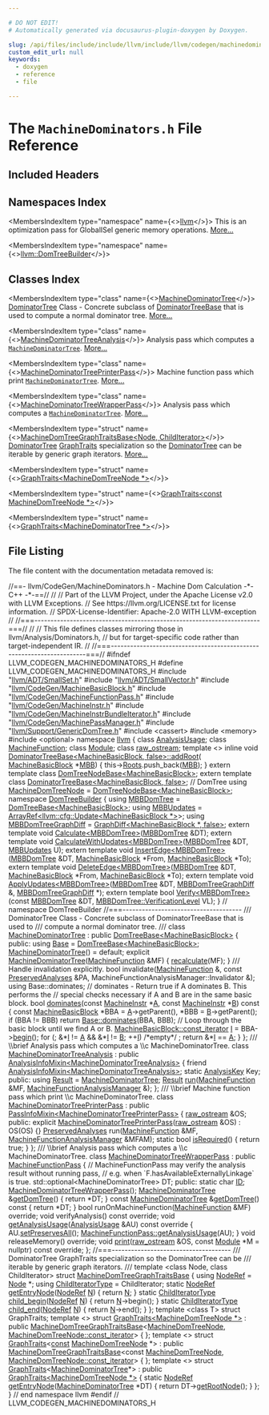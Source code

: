 ```yaml
---

# DO NOT EDIT!
# Automatically generated via docusaurus-plugin-doxygen by Doxygen.

slug: /api/files/include/include/llvm/include/llvm/codegen/machinedominators-h
custom_edit_url: null
keywords:
  - doxygen
  - reference
  - file

---
```





# The `MachineDominators.h` File Reference

<DoxygenPage pluginConfig={pluginConfig}>



## Included Headers

<IncludesList>
<IncludesListItem
  filePath="llvm/ADT/SmallSet.h"
  permalink="/docs/api/files/include/include/llvm/include/llvm/adt/smallset-h"
  isLocal="true" />
<IncludesListItem
  filePath="llvm/ADT/SmallVector.h"
  permalink="/docs/api/files/include/include/llvm/include/llvm/adt/smallvector-h"
  isLocal="true" />
<IncludesListItem
  filePath="llvm/CodeGen/MachineBasicBlock.h"
  permalink="/docs/api/files/include/include/llvm/include/llvm/codegen/machinebasicblock-h"
  isLocal="true" />
<IncludesListItem
  filePath="llvm/CodeGen/MachineFunctionPass.h"
  permalink="/docs/api/files/include/include/llvm/include/llvm/codegen/machinefunctionpass-h"
  isLocal="true" />
<IncludesListItem
  filePath="llvm/CodeGen/MachineInstr.h"
  permalink="/docs/api/files/include/include/llvm/include/llvm/codegen/machineinstr-h"
  isLocal="true" />
<IncludesListItem
  filePath="llvm/CodeGen/MachineInstrBundleIterator.h"
  permalink="/docs/api/files/include/include/llvm/include/llvm/codegen/machineinstrbundleiterator-h"
  isLocal="true" />
<IncludesListItem
  filePath="llvm/CodeGen/MachinePassManager.h"
  permalink="/docs/api/files/include/include/llvm/include/llvm/codegen/machinepassmanager-h"
  isLocal="true" />
<IncludesListItem
  filePath="llvm/Support/GenericDomTree.h"
  permalink="/docs/api/files/include/include/llvm/include/llvm/support/genericdomtree-h"
  isLocal="true" />
<IncludesListItem
  filePath="cassert"
  permalink=""
  isLocal="false" />
<IncludesListItem
  filePath="memory"
  permalink=""
  isLocal="false" />
<IncludesListItem
  filePath="optional"
  permalink=""
  isLocal="false" />
</IncludesList>

## Namespaces Index

<MembersIndex>

<MembersIndexItem
  type="namespace"
  name={<><a href="/docs/api/namespaces/llvm">llvm</a></>}>
This is an optimization pass for GlobalISel generic memory operations. <a href="/docs/api/namespaces/llvm/#details">More...</a>
</MembersIndexItem>

<MembersIndexItem
  type="namespace"
  name={<><a href="/docs/api/namespaces/llvm/domtreebuilder">llvm::DomTreeBuilder</a></>}>
</MembersIndexItem>

</MembersIndex>

## Classes Index

<MembersIndex>

<MembersIndexItem
  type="class"
  name={<><a href="/docs/api/classes/llvm/machinedominatortree">MachineDominatorTree</a></>}>
<a href="/docs/api/classes/llvm/dominatortree">DominatorTree</a> Class - Concrete subclass of <a href="/docs/api/classes/llvm/dominatortreebase">DominatorTreeBase</a> that is used to compute a normal dominator tree. <a href="/docs/api/classes/llvm/machinedominatortree/#details">More...</a>
</MembersIndexItem>

<MembersIndexItem
  type="class"
  name={<><a href="/docs/api/classes/llvm/machinedominatortreeanalysis">MachineDominatorTreeAnalysis</a></>}>
Analysis pass which computes a <code><a href="/docs/api/classes/llvm/machinedominatortree">MachineDominatorTree</a></code>. <a href="/docs/api/classes/llvm/machinedominatortreeanalysis/#details">More...</a>
</MembersIndexItem>

<MembersIndexItem
  type="class"
  name={<><a href="/docs/api/classes/llvm/machinedominatortreeprinterpass">MachineDominatorTreePrinterPass</a></>}>
Machine function pass which print <code><a href="/docs/api/classes/llvm/machinedominatortree">MachineDominatorTree</a></code>. <a href="/docs/api/classes/llvm/machinedominatortreeprinterpass/#details">More...</a>
</MembersIndexItem>

<MembersIndexItem
  type="class"
  name={<><a href="/docs/api/classes/llvm/machinedominatortreewrapperpass">MachineDominatorTreeWrapperPass</a></>}>
Analysis pass which computes a <code><a href="/docs/api/classes/llvm/machinedominatortree">MachineDominatorTree</a></code>. <a href="/docs/api/classes/llvm/machinedominatortreewrapperpass/#details">More...</a>
</MembersIndexItem>

<MembersIndexItem
  type="struct"
  name={<><a href="/docs/api/structs/llvm/machinedomtreegraphtraitsbase">MachineDomTreeGraphTraitsBase&lt;Node, ChildIterator&gt;</a></>}>
<a href="/docs/api/classes/llvm/dominatortree">DominatorTree</a> <a href="/docs/api/structs/llvm/graphtraits">GraphTraits</a> specialization so the <a href="/docs/api/classes/llvm/dominatortree">DominatorTree</a> can be iterable by generic graph iterators. <a href="/docs/api/structs/llvm/machinedomtreegraphtraitsbase/#details">More...</a>
</MembersIndexItem>

<MembersIndexItem
  type="struct"
  name={<><a href="/docs/api/structs/llvm/graphtraits-8ca9440c7b2666ad05e2bfd33a1dad80">GraphTraits&lt;MachineDomTreeNode *&gt;</a></>}>
</MembersIndexItem>

<MembersIndexItem
  type="struct"
  name={<><a href="/docs/api/structs/llvm/graphtraits-2dfad24356c21f61839b6191d2e7f2e5">GraphTraits&lt;const MachineDomTreeNode *&gt;</a></>}>
</MembersIndexItem>

<MembersIndexItem
  type="struct"
  name={<><a href="/docs/api/structs/llvm/graphtraits-e5b377eb4ded0ce3fc60fc76e3ee48b7">GraphTraits&lt;MachineDominatorTree *&gt;</a></>}>
</MembersIndexItem>

</MembersIndex>


## File Listing

The file content with the documentation metadata removed is:

<ProgramListing>

<Link id="l00001" /><CodeLine lineNumber="1"><Highlight kind="comment">//==- llvm/CodeGen/MachineDominators.h - Machine Dom Calculation -&#42;- C++ -&#42;-==//</Highlight><Highlight kind="normal"></Highlight></CodeLine>
<Link id="l00002" /><CodeLine lineNumber="2"><Highlight kind="normal"></Highlight><Highlight kind="comment">//</Highlight><Highlight kind="normal"></Highlight></CodeLine>
<Link id="l00003" /><CodeLine lineNumber="3"><Highlight kind="normal"></Highlight><Highlight kind="comment">// Part of the LLVM Project, under the Apache License v2.0 with LLVM Exceptions.</Highlight><Highlight kind="normal"></Highlight></CodeLine>
<Link id="l00004" /><CodeLine lineNumber="4"><Highlight kind="normal"></Highlight><Highlight kind="comment">// See https://llvm.org/LICENSE.txt for license information.</Highlight><Highlight kind="normal"></Highlight></CodeLine>
<Link id="l00005" /><CodeLine lineNumber="5"><Highlight kind="normal"></Highlight><Highlight kind="comment">// SPDX-License-Identifier: Apache-2.0 WITH LLVM-exception</Highlight><Highlight kind="normal"></Highlight></CodeLine>
<Link id="l00006" /><CodeLine lineNumber="6"><Highlight kind="normal"></Highlight><Highlight kind="comment">//</Highlight><Highlight kind="normal"></Highlight></CodeLine>
<Link id="l00007" /><CodeLine lineNumber="7"><Highlight kind="normal"></Highlight><Highlight kind="comment">//===----------------------------------------------------------------------===//</Highlight><Highlight kind="normal"></Highlight></CodeLine>
<Link id="l00008" /><CodeLine lineNumber="8"><Highlight kind="normal"></Highlight><Highlight kind="comment">//</Highlight><Highlight kind="normal"></Highlight></CodeLine>
<Link id="l00009" /><CodeLine lineNumber="9"><Highlight kind="normal"></Highlight><Highlight kind="comment">// This file defines classes mirroring those in llvm/Analysis/Dominators.h,</Highlight><Highlight kind="normal"></Highlight></CodeLine>
<Link id="l00010" /><CodeLine lineNumber="10"><Highlight kind="normal"></Highlight><Highlight kind="comment">// but for target-specific code rather than target-independent IR.</Highlight><Highlight kind="normal"></Highlight></CodeLine>
<Link id="l00011" /><CodeLine lineNumber="11"><Highlight kind="normal"></Highlight><Highlight kind="comment">//</Highlight><Highlight kind="normal"></Highlight></CodeLine>
<Link id="l00012" /><CodeLine lineNumber="12"><Highlight kind="normal"></Highlight><Highlight kind="comment">//===----------------------------------------------------------------------===//</Highlight><Highlight kind="normal"></Highlight></CodeLine>
<Link id="l00013" /><CodeLine lineNumber="13"><Highlight kind="normal"></Highlight></CodeLine>
<Link id="l00014" /><CodeLine lineNumber="14"><Highlight kind="normal"></Highlight><Highlight kind="preprocessor">#ifndef LLVM&#95;CODEGEN&#95;MACHINEDOMINATORS&#95;H</Highlight><Highlight kind="normal"></Highlight></CodeLine>
<Link id="l00015" /><CodeLine lineNumber="15"><Highlight kind="normal"></Highlight><Highlight kind="preprocessor">#define LLVM&#95;CODEGEN&#95;MACHINEDOMINATORS&#95;H</Highlight><Highlight kind="normal"></Highlight></CodeLine>
<Link id="l00016" /><CodeLine lineNumber="16"><Highlight kind="normal"></Highlight></CodeLine>
<Link id="l00017" /><CodeLine lineNumber="17"><Highlight kind="normal"></Highlight><Highlight kind="preprocessor">#include &quot;<a href="/docs/api/files/include/include/llvm/include/llvm/adt/smallset-h">llvm/ADT/SmallSet.h</a>&quot;</Highlight><Highlight kind="normal"></Highlight></CodeLine>
<Link id="l00018" /><CodeLine lineNumber="18"><Highlight kind="normal"></Highlight><Highlight kind="preprocessor">#include &quot;<a href="/docs/api/files/include/include/llvm/include/llvm/adt/smallvector-h">llvm/ADT/SmallVector.h</a>&quot;</Highlight><Highlight kind="normal"></Highlight></CodeLine>
<Link id="l00019" /><CodeLine lineNumber="19"><Highlight kind="normal"></Highlight><Highlight kind="preprocessor">#include &quot;<a href="/docs/api/files/include/include/llvm/include/llvm/codegen/machinebasicblock-h">llvm/CodeGen/MachineBasicBlock.h</a>&quot;</Highlight><Highlight kind="normal"></Highlight></CodeLine>
<Link id="l00020" /><CodeLine lineNumber="20"><Highlight kind="normal"></Highlight><Highlight kind="preprocessor">#include &quot;<a href="/docs/api/files/include/include/llvm/include/llvm/codegen/machinefunctionpass-h">llvm/CodeGen/MachineFunctionPass.h</a>&quot;</Highlight><Highlight kind="normal"></Highlight></CodeLine>
<Link id="l00021" /><CodeLine lineNumber="21"><Highlight kind="normal"></Highlight><Highlight kind="preprocessor">#include &quot;<a href="/docs/api/files/include/include/llvm/include/llvm/codegen/machineinstr-h">llvm/CodeGen/MachineInstr.h</a>&quot;</Highlight><Highlight kind="normal"></Highlight></CodeLine>
<Link id="l00022" /><CodeLine lineNumber="22"><Highlight kind="normal"></Highlight><Highlight kind="preprocessor">#include &quot;<a href="/docs/api/files/include/include/llvm/include/llvm/codegen/machineinstrbundleiterator-h">llvm/CodeGen/MachineInstrBundleIterator.h</a>&quot;</Highlight><Highlight kind="normal"></Highlight></CodeLine>
<Link id="l00023" /><CodeLine lineNumber="23"><Highlight kind="normal"></Highlight><Highlight kind="preprocessor">#include &quot;<a href="/docs/api/files/include/include/llvm/include/llvm/codegen/machinepassmanager-h">llvm/CodeGen/MachinePassManager.h</a>&quot;</Highlight><Highlight kind="normal"></Highlight></CodeLine>
<Link id="l00024" /><CodeLine lineNumber="24"><Highlight kind="normal"></Highlight><Highlight kind="preprocessor">#include &quot;<a href="/docs/api/files/include/include/llvm/include/llvm/support/genericdomtree-h">llvm/Support/GenericDomTree.h</a>&quot;</Highlight><Highlight kind="normal"></Highlight></CodeLine>
<Link id="l00025" /><CodeLine lineNumber="25"><Highlight kind="normal"></Highlight><Highlight kind="preprocessor">#include &lt;cassert&gt;</Highlight><Highlight kind="normal"></Highlight></CodeLine>
<Link id="l00026" /><CodeLine lineNumber="26"><Highlight kind="normal"></Highlight><Highlight kind="preprocessor">#include &lt;memory&gt;</Highlight><Highlight kind="normal"></Highlight></CodeLine>
<Link id="l00027" /><CodeLine lineNumber="27"><Highlight kind="normal"></Highlight><Highlight kind="preprocessor">#include &lt;optional&gt;</Highlight><Highlight kind="normal"></Highlight></CodeLine>
<Link id="l00028" /><CodeLine lineNumber="28"><Highlight kind="normal"></Highlight></CodeLine>
<Link id="l00029" /><CodeLine lineNumber="29"><Highlight kind="normal"></Highlight><Highlight kind="keyword">namespace </Highlight><Highlight kind="normal"><a href="/docs/api/namespaces/llvm">llvm</a> &#123;</Highlight></CodeLine>
<Link id="l00030" /><CodeLine lineNumber="30"><Highlight kind="normal"></Highlight><Highlight kind="keyword">class </Highlight><Highlight kind="normal"><a href="/docs/api/classes/llvm/analysisusage">AnalysisUsage</a>;</Highlight></CodeLine>
<Link id="l00031" /><CodeLine lineNumber="31"><Highlight kind="normal"></Highlight><Highlight kind="keyword">class </Highlight><Highlight kind="normal"><a href="/docs/api/classes/llvm/machinefunction">MachineFunction</a>;</Highlight></CodeLine>
<Link id="l00032" /><CodeLine lineNumber="32"><Highlight kind="normal"></Highlight><Highlight kind="keyword">class </Highlight><Highlight kind="normal"><a href="/docs/api/classes/llvm/module">Module</a>;</Highlight></CodeLine>
<Link id="l00033" /><CodeLine lineNumber="33"><Highlight kind="normal"></Highlight><Highlight kind="keyword">class </Highlight><Highlight kind="normal"><a href="/docs/api/classes/llvm/raw-ostream">raw&#95;ostream</a>;</Highlight></CodeLine>
<Link id="l00034" /><CodeLine lineNumber="34"><Highlight kind="normal"></Highlight></CodeLine>
<Link id="l00035" /><CodeLine lineNumber="35"><Highlight kind="normal"></Highlight><Highlight kind="keyword">template</Highlight><Highlight kind="normal"> &lt;&gt;</Highlight></CodeLine>
<Link id="l00036" /><CodeLine lineNumber="36" lineLink="/docs/api/classes/llvm/dominatortreebase/#acc761b47bbcdd0872e7f68229d41d9e5"><Highlight kind="normal"></Highlight><Highlight kind="keyword">inline</Highlight><Highlight kind="normal"> </Highlight><Highlight kind="keywordtype">void</Highlight><Highlight kind="normal"> <a href="/docs/api/classes/llvm/dominatortreebase/#abc2804137403eb0d17a3dbcf9b96d240">DominatorTreeBase&lt;MachineBasicBlock, false&gt;::addRoot</a>(</Highlight></CodeLine>
<Link id="l00037" /><CodeLine lineNumber="37"><Highlight kind="normal">    <a href="/docs/api/classes/llvm/machinebasicblock">MachineBasicBlock</a> &#42;<a href="/docs/api/files/lib/lib/target/lib/target/arm/armslshardening-cpp/#a5958512eae2979bd2eb383977996a600">MBB</a>) &#123;</Highlight></CodeLine>
<Link id="l00038" /><CodeLine lineNumber="38"><Highlight kind="normal">  this-&gt;<a href="/docs/api/classes/llvm/dominatortreebase/#aa25698676e6e61f93062495af7e5466f">Roots</a>.push&#95;back(<a href="/docs/api/files/lib/lib/target/lib/target/arm/armslshardening-cpp/#a5958512eae2979bd2eb383977996a600">MBB</a>);</Highlight></CodeLine>
<Link id="l00039" /><CodeLine lineNumber="39"><Highlight kind="normal">&#125;</Highlight></CodeLine>
<Link id="l00040" /><CodeLine lineNumber="40"><Highlight kind="normal"></Highlight></CodeLine>
<Link id="l00041" /><CodeLine lineNumber="41"><Highlight kind="normal"></Highlight><Highlight kind="keyword">extern</Highlight><Highlight kind="normal"> </Highlight><Highlight kind="keyword">template</Highlight><Highlight kind="normal"> </Highlight><Highlight kind="keyword">class </Highlight><Highlight kind="normal"><a href="/docs/api/classes/llvm/domtreenodebase">DomTreeNodeBase&lt;MachineBasicBlock&gt;</a>;</Highlight></CodeLine>
<Link id="l00042" /><CodeLine lineNumber="42"><Highlight kind="normal"></Highlight><Highlight kind="keyword">extern</Highlight><Highlight kind="normal"> </Highlight><Highlight kind="keyword">template</Highlight><Highlight kind="normal"> </Highlight><Highlight kind="keyword">class </Highlight><Highlight kind="normal"><a href="/docs/api/classes/llvm/dominatortreebase">DominatorTreeBase&lt;MachineBasicBlock, false&gt;</a>; </Highlight><Highlight kind="comment">// DomTree</Highlight><Highlight kind="normal"></Highlight></CodeLine>
<Link id="l00043" /><CodeLine lineNumber="43"><Highlight kind="normal"></Highlight></CodeLine>
<Link id="l00044" /><CodeLine lineNumber="44"><Highlight kind="normal"></Highlight><Highlight kind="keyword">using </Highlight><Highlight kind="normal"><a href="/docs/api/namespaces/llvm/#a94b65b831ad8756f7d3a029a1e599f75">MachineDomTreeNode</a> = <a href="/docs/api/classes/llvm/domtreenodebase">DomTreeNodeBase&lt;MachineBasicBlock&gt;</a>;</Highlight></CodeLine>
<Link id="l00045" /><CodeLine lineNumber="45"><Highlight kind="normal"></Highlight></CodeLine>
<Link id="l00046" /><CodeLine lineNumber="46" lineLink="/docs/api/namespaces/llvm/domtreebuilder"><Highlight kind="normal"></Highlight><Highlight kind="keyword">namespace </Highlight><Highlight kind="normal"><a href="/docs/api/namespaces/llvm/domtreebuilder">DomTreeBuilder</a> &#123;</Highlight></CodeLine>
<Link id="l00047" /><CodeLine lineNumber="47" lineLink="/docs/api/namespaces/llvm/domtreebuilder/#a7ba97ff80916ae98ebb1e5133018514a"><Highlight kind="normal"></Highlight><Highlight kind="keyword">using </Highlight><Highlight kind="normal"><a href="/docs/api/namespaces/llvm/domtreebuilder/#a7ba97ff80916ae98ebb1e5133018514a">MBBDomTree</a> = <a href="/docs/api/namespaces/llvm/#a763915fd0a536cc2d1ebe99595e3eeaf">DomTreeBase&lt;MachineBasicBlock&gt;</a>;</Highlight></CodeLine>
<Link id="l00048" /><CodeLine lineNumber="48" lineLink="/docs/api/namespaces/llvm/domtreebuilder/#a72fbc42db8f760d7cf35e6df5f438fc0"><Highlight kind="normal"></Highlight><Highlight kind="keyword">using </Highlight><Highlight kind="normal"><a href="/docs/api/namespaces/llvm/domtreebuilder/#a72fbc42db8f760d7cf35e6df5f438fc0">MBBUpdates</a> = <a href="/docs/api/classes/llvm/arrayref">ArrayRef&lt;llvm::cfg::Update&lt;MachineBasicBlock &#42;&gt;</a>&gt;;</Highlight></CodeLine>
<Link id="l00049" /><CodeLine lineNumber="49" lineLink="/docs/api/namespaces/llvm/domtreebuilder/#a44d472917e0ba31d8fc2bd45b31e9929"><Highlight kind="normal"></Highlight><Highlight kind="keyword">using </Highlight><Highlight kind="normal"><a href="/docs/api/namespaces/llvm/domtreebuilder/#a44d472917e0ba31d8fc2bd45b31e9929">MBBDomTreeGraphDiff</a> = <a href="/docs/api/classes/llvm/graphdiff">GraphDiff&lt;MachineBasicBlock &#42;, false&gt;</a>;</Highlight></CodeLine>
<Link id="l00050" /><CodeLine lineNumber="50"><Highlight kind="normal"></Highlight></CodeLine>
<Link id="l00051" /><CodeLine lineNumber="51" lineLink="/docs/api/namespaces/llvm/domtreebuilder/#adff7ae80c8014b62d115538468bc492e"><Highlight kind="normal"></Highlight><Highlight kind="keyword">extern</Highlight><Highlight kind="normal"> </Highlight><Highlight kind="keyword">template</Highlight><Highlight kind="normal"> </Highlight><Highlight kind="keywordtype">void</Highlight><Highlight kind="normal"> <a href="/docs/api/namespaces/llvm/domtreebuilder/#a73e198fec8305bc64938bc784a8f0d1c">Calculate&lt;MBBDomTree&gt;</a>(<a href="/docs/api/namespaces/llvm/domtreebuilder/#a7ba97ff80916ae98ebb1e5133018514a">MBBDomTree</a> &amp;DT);</Highlight></CodeLine>
<Link id="l00052" /><CodeLine lineNumber="52" lineLink="/docs/api/namespaces/llvm/domtreebuilder/#a59b7def6f9a0aaea35f4f9f505be0b90"><Highlight kind="normal"></Highlight><Highlight kind="keyword">extern</Highlight><Highlight kind="normal"> </Highlight><Highlight kind="keyword">template</Highlight><Highlight kind="normal"> </Highlight><Highlight kind="keywordtype">void</Highlight><Highlight kind="normal"> <a href="/docs/api/namespaces/llvm/domtreebuilder/#a21425ba1759b3e091d72ce8333be2ff1">CalculateWithUpdates&lt;MBBDomTree&gt;</a>(<a href="/docs/api/namespaces/llvm/domtreebuilder/#a7ba97ff80916ae98ebb1e5133018514a">MBBDomTree</a> &amp;DT,</Highlight></CodeLine>
<Link id="l00053" /><CodeLine lineNumber="53"><Highlight kind="normal">                                                      <a href="/docs/api/namespaces/llvm/domtreebuilder/#a72fbc42db8f760d7cf35e6df5f438fc0">MBBUpdates</a> U);</Highlight></CodeLine>
<Link id="l00054" /><CodeLine lineNumber="54"><Highlight kind="normal"></Highlight></CodeLine>
<Link id="l00055" /><CodeLine lineNumber="55" lineLink="/docs/api/namespaces/llvm/domtreebuilder/#a182500419f45afad28ca899486fb604e"><Highlight kind="normal"></Highlight><Highlight kind="keyword">extern</Highlight><Highlight kind="normal"> </Highlight><Highlight kind="keyword">template</Highlight><Highlight kind="normal"> </Highlight><Highlight kind="keywordtype">void</Highlight><Highlight kind="normal"> <a href="/docs/api/namespaces/llvm/domtreebuilder/#ab5e2b97e90221527d92449f4ac5159f6">InsertEdge&lt;MBBDomTree&gt;</a>(<a href="/docs/api/namespaces/llvm/domtreebuilder/#a7ba97ff80916ae98ebb1e5133018514a">MBBDomTree</a> &amp;DT,</Highlight></CodeLine>
<Link id="l00056" /><CodeLine lineNumber="56"><Highlight kind="normal">                                            <a href="/docs/api/classes/llvm/machinebasicblock">MachineBasicBlock</a> &#42;From,</Highlight></CodeLine>
<Link id="l00057" /><CodeLine lineNumber="57"><Highlight kind="normal">                                            <a href="/docs/api/classes/llvm/machinebasicblock">MachineBasicBlock</a> &#42;To);</Highlight></CodeLine>
<Link id="l00058" /><CodeLine lineNumber="58"><Highlight kind="normal"></Highlight></CodeLine>
<Link id="l00059" /><CodeLine lineNumber="59" lineLink="/docs/api/namespaces/llvm/domtreebuilder/#aa3c3a6d38770a512ad88d8f93e712fa8"><Highlight kind="normal"></Highlight><Highlight kind="keyword">extern</Highlight><Highlight kind="normal"> </Highlight><Highlight kind="keyword">template</Highlight><Highlight kind="normal"> </Highlight><Highlight kind="keywordtype">void</Highlight><Highlight kind="normal"> <a href="/docs/api/namespaces/llvm/domtreebuilder/#a70aa6f22ccb403c6b716d03783275dfd">DeleteEdge&lt;MBBDomTree&gt;</a>(<a href="/docs/api/namespaces/llvm/domtreebuilder/#a7ba97ff80916ae98ebb1e5133018514a">MBBDomTree</a> &amp;DT,</Highlight></CodeLine>
<Link id="l00060" /><CodeLine lineNumber="60"><Highlight kind="normal">                                            <a href="/docs/api/classes/llvm/machinebasicblock">MachineBasicBlock</a> &#42;From,</Highlight></CodeLine>
<Link id="l00061" /><CodeLine lineNumber="61"><Highlight kind="normal">                                            <a href="/docs/api/classes/llvm/machinebasicblock">MachineBasicBlock</a> &#42;To);</Highlight></CodeLine>
<Link id="l00062" /><CodeLine lineNumber="62"><Highlight kind="normal"></Highlight></CodeLine>
<Link id="l00063" /><CodeLine lineNumber="63" lineLink="/docs/api/namespaces/llvm/domtreebuilder/#aa336a166db161a6e751fa346e5276abe"><Highlight kind="normal"></Highlight><Highlight kind="keyword">extern</Highlight><Highlight kind="normal"> </Highlight><Highlight kind="keyword">template</Highlight><Highlight kind="normal"> </Highlight><Highlight kind="keywordtype">void</Highlight><Highlight kind="normal"> <a href="/docs/api/namespaces/llvm/domtreebuilder/#a938230b97505e69266ab1f8ac0eb5db7">ApplyUpdates&lt;MBBDomTree&gt;</a>(<a href="/docs/api/namespaces/llvm/domtreebuilder/#a7ba97ff80916ae98ebb1e5133018514a">MBBDomTree</a> &amp;DT,</Highlight></CodeLine>
<Link id="l00064" /><CodeLine lineNumber="64"><Highlight kind="normal">                                              <a href="/docs/api/namespaces/llvm/domtreebuilder/#a44d472917e0ba31d8fc2bd45b31e9929">MBBDomTreeGraphDiff</a> &amp;,</Highlight></CodeLine>
<Link id="l00065" /><CodeLine lineNumber="65"><Highlight kind="normal">                                              <a href="/docs/api/namespaces/llvm/domtreebuilder/#a44d472917e0ba31d8fc2bd45b31e9929">MBBDomTreeGraphDiff</a> &#42;);</Highlight></CodeLine>
<Link id="l00066" /><CodeLine lineNumber="66"><Highlight kind="normal"></Highlight></CodeLine>
<Link id="l00067" /><CodeLine lineNumber="67" lineLink="/docs/api/namespaces/llvm/domtreebuilder/#a659b7948ad350618063f0f32ae32a48c"><Highlight kind="normal"></Highlight><Highlight kind="keyword">extern</Highlight><Highlight kind="normal"> </Highlight><Highlight kind="keyword">template</Highlight><Highlight kind="normal"> </Highlight><Highlight kind="keywordtype">bool</Highlight><Highlight kind="normal"> <a href="/docs/api/namespaces/llvm/domtreebuilder/#a1348bf219185f1a9896e890ab4c2061d">Verify&lt;MBBDomTree&gt;</a>(</Highlight><Highlight kind="keyword">const</Highlight><Highlight kind="normal"> <a href="/docs/api/namespaces/llvm/domtreebuilder/#a7ba97ff80916ae98ebb1e5133018514a">MBBDomTree</a> &amp;DT,</Highlight></CodeLine>
<Link id="l00068" /><CodeLine lineNumber="68"><Highlight kind="normal">                                        <a href="/docs/api/classes/llvm/dominatortreebase/#aad6e57a3b7c184bded15b616e790781f">MBBDomTree::VerificationLevel</a> VL);</Highlight></CodeLine>
<Link id="l00069" /><CodeLine lineNumber="69"><Highlight kind="normal">&#125; </Highlight><Highlight kind="comment">// namespace DomTreeBuilder</Highlight><Highlight kind="normal"></Highlight></CodeLine>
<Link id="l00070" /><CodeLine lineNumber="70"><Highlight kind="normal"></Highlight></CodeLine>
<Link id="l00071" /><CodeLine lineNumber="71"><Highlight kind="normal"></Highlight><Highlight kind="comment">//===-------------------------------------</Highlight><Highlight kind="comment"></Highlight></CodeLine>
<Link id="l00072" /><CodeLine lineNumber="72"><Highlight kind="comment">/// DominatorTree Class - Concrete subclass of DominatorTreeBase that is used to</Highlight></CodeLine>
<Link id="l00073" /><CodeLine lineNumber="73"><Highlight kind="comment">/// compute a normal dominator tree.</Highlight></CodeLine>
<Link id="l00074" /><CodeLine lineNumber="74"><Highlight kind="comment">///</Highlight><Highlight kind="normal"></Highlight></CodeLine>
<Link id="l00075" /><CodeLine lineNumber="75" lineLink="/docs/api/classes/llvm/machinedominatortree"><Highlight kind="normal"></Highlight><Highlight kind="keyword">class </Highlight><Highlight kind="normal"><a href="/docs/api/classes/llvm/machinedominatortree/#a95a86c56507ed2322506a717aa5c7695">MachineDominatorTree</a> : </Highlight><Highlight kind="keyword">public</Highlight><Highlight kind="normal"> <a href="/docs/api/namespaces/llvm/#a763915fd0a536cc2d1ebe99595e3eeaf">DomTreeBase&lt;MachineBasicBlock&gt;</a> &#123;</Highlight></CodeLine>
<Link id="l00076" /><CodeLine lineNumber="76"><Highlight kind="normal"></Highlight></CodeLine>
<Link id="l00077" /><CodeLine lineNumber="77"><Highlight kind="normal"></Highlight><Highlight kind="keyword">public</Highlight><Highlight kind="normal">:</Highlight></CodeLine>
<Link id="l00078" /><CodeLine lineNumber="78" lineLink="/docs/api/classes/llvm/machinedominatortree/#a8c5c5f2035576f4020a6174dcf007087"><Highlight kind="normal">  </Highlight><Highlight kind="keyword">using </Highlight><Highlight kind="normal"><a href="/docs/api/classes/llvm/machinedominatortree/#a8c5c5f2035576f4020a6174dcf007087">Base</a> = <a href="/docs/api/namespaces/llvm/#a763915fd0a536cc2d1ebe99595e3eeaf">DomTreeBase&lt;MachineBasicBlock&gt;</a>;</Highlight></CodeLine>
<Link id="l00079" /><CodeLine lineNumber="79"><Highlight kind="normal"></Highlight></CodeLine>
<Link id="l00080" /><CodeLine lineNumber="80" lineLink="/docs/api/classes/llvm/machinedominatortree/#a95a86c56507ed2322506a717aa5c7695"><Highlight kind="normal">  <a href="/docs/api/classes/llvm/machinedominatortree/#a95a86c56507ed2322506a717aa5c7695">MachineDominatorTree</a>() = </Highlight><Highlight kind="keywordflow">default</Highlight><Highlight kind="normal">;</Highlight></CodeLine>
<Link id="l00081" /><CodeLine lineNumber="81" lineLink="/docs/api/classes/llvm/machinedominatortree/#ac7d1b8b28423896ea245dfe0d29b0eaa"><Highlight kind="normal">  </Highlight><Highlight kind="keyword">explicit</Highlight><Highlight kind="normal"> <a href="/docs/api/classes/llvm/machinedominatortree/#ac7d1b8b28423896ea245dfe0d29b0eaa">MachineDominatorTree</a>(<a href="/docs/api/classes/llvm/machinefunction">MachineFunction</a> &amp;MF) &#123; <a href="/docs/api/classes/llvm/dominatortreebase/#aa0641ae965656ff9988d67a35140e4d9">recalculate</a>(MF); &#125;</Highlight></CodeLine>
<Link id="l00082" /><CodeLine lineNumber="82"><Highlight kind="normal"></Highlight><Highlight kind="comment"></Highlight></CodeLine>
<Link id="l00083" /><CodeLine lineNumber="83"><Highlight kind="comment">  /// Handle invalidation explicitly.</Highlight><Highlight kind="normal"></Highlight></CodeLine>
<Link id="l00084" /><CodeLine lineNumber="84"><Highlight kind="normal">  </Highlight><Highlight kind="keywordtype">bool</Highlight><Highlight kind="normal"> invalidate(<a href="/docs/api/classes/llvm/machinefunction">MachineFunction</a> &amp;, </Highlight><Highlight kind="keyword">const</Highlight><Highlight kind="normal"> <a href="/docs/api/classes/llvm/preservedanalyses">PreservedAnalyses</a> &amp;PA,</Highlight></CodeLine>
<Link id="l00085" /><CodeLine lineNumber="85"><Highlight kind="normal">                  MachineFunctionAnalysisManager::Invalidator &amp;);</Highlight></CodeLine>
<Link id="l00086" /><CodeLine lineNumber="86"><Highlight kind="normal"></Highlight></CodeLine>
<Link id="l00087" /><CodeLine lineNumber="87"><Highlight kind="normal">  </Highlight><Highlight kind="keyword">using </Highlight><Highlight kind="normal">Base::dominates;</Highlight></CodeLine>
<Link id="l00088" /><CodeLine lineNumber="88"><Highlight kind="normal"></Highlight></CodeLine>
<Link id="l00089" /><CodeLine lineNumber="89"><Highlight kind="normal">  </Highlight><Highlight kind="comment">// dominates - Return true if A dominates B. This performs the</Highlight><Highlight kind="normal"></Highlight></CodeLine>
<Link id="l00090" /><CodeLine lineNumber="90"><Highlight kind="normal">  </Highlight><Highlight kind="comment">// special checks necessary if A and B are in the same basic block.</Highlight><Highlight kind="normal"></Highlight></CodeLine>
<Link id="l00091" /><CodeLine lineNumber="91" lineLink="/docs/api/classes/llvm/machinedominatortree/#a0dbb37174d54679518ca9ed1a0e7016e"><Highlight kind="normal">  </Highlight><Highlight kind="keywordtype">bool</Highlight><Highlight kind="normal"> <a href="/docs/api/classes/llvm/machinedominatortree/#a0dbb37174d54679518ca9ed1a0e7016e">dominates</a>(</Highlight><Highlight kind="keyword">const</Highlight><Highlight kind="normal"> <a href="/docs/api/classes/llvm/machineinstr">MachineInstr</a> &#42;<a href="/docs/api/files/lib/lib/ir/builtingcs-cpp/#a2e38c85003a042421cde1647632d0b72">A</a>, </Highlight><Highlight kind="keyword">const</Highlight><Highlight kind="normal"> <a href="/docs/api/classes/llvm/machineinstr">MachineInstr</a> &#42;<a href="/docs/api/files/lib/lib/ir/builtingcs-cpp/#ae76959fe811ba090de4cba69ac00f1da">B</a>)</Highlight><Highlight kind="keyword"> const </Highlight><Highlight kind="normal">&#123;</Highlight></CodeLine>
<Link id="l00092" /><CodeLine lineNumber="92"><Highlight kind="normal">    </Highlight><Highlight kind="keyword">const</Highlight><Highlight kind="normal"> <a href="/docs/api/classes/llvm/machinebasicblock">MachineBasicBlock</a> &#42;BBA = <a href="/docs/api/files/lib/lib/ir/builtingcs-cpp/#a2e38c85003a042421cde1647632d0b72">A</a>-&gt;getParent(), &#42;BBB = <a href="/docs/api/files/lib/lib/ir/builtingcs-cpp/#ae76959fe811ba090de4cba69ac00f1da">B</a>-&gt;getParent();</Highlight></CodeLine>
<Link id="l00093" /><CodeLine lineNumber="93"><Highlight kind="normal">    </Highlight><Highlight kind="keywordflow">if</Highlight><Highlight kind="normal"> (BBA != BBB)</Highlight></CodeLine>
<Link id="l00094" /><CodeLine lineNumber="94"><Highlight kind="normal">      </Highlight><Highlight kind="keywordflow">return</Highlight><Highlight kind="normal"> <a href="/docs/api/classes/llvm/dominatortreebase/#a5d344fb542e2d57c633f0161e3a6b231">Base::dominates</a>(BBA, BBB);</Highlight></CodeLine>
<Link id="l00095" /><CodeLine lineNumber="95"><Highlight kind="normal"></Highlight></CodeLine>
<Link id="l00096" /><CodeLine lineNumber="96"><Highlight kind="normal">    </Highlight><Highlight kind="comment">// Loop through the basic block until we find A or B.</Highlight><Highlight kind="normal"></Highlight></CodeLine>
<Link id="l00097" /><CodeLine lineNumber="97"><Highlight kind="normal">    <a href="/docs/api/classes/llvm/machinebasicblock/#a199a6e4bfdffc8f3379ef4f35004488f">MachineBasicBlock::const&#95;iterator</a> <a href="/docs/api/files/lib/lib/support/md5-cpp/#ac0eafdc9ee161b71e7af98af736952fd">I</a> = BBA-&gt;<a href="/docs/api/classes/llvm/machinebasicblock/#ab2d91e7bec944efcbc39d8e30644f111">begin</a>();</Highlight></CodeLine>
<Link id="l00098" /><CodeLine lineNumber="98"><Highlight kind="normal">    </Highlight><Highlight kind="keywordflow">for</Highlight><Highlight kind="normal"> (; &amp;&#42;<a href="/docs/api/files/lib/lib/support/md5-cpp/#ac0eafdc9ee161b71e7af98af736952fd">I</a> != <a href="/docs/api/files/lib/lib/ir/builtingcs-cpp/#a2e38c85003a042421cde1647632d0b72">A</a> &amp;&amp; &amp;&#42;<a href="/docs/api/files/lib/lib/support/md5-cpp/#ac0eafdc9ee161b71e7af98af736952fd">I</a> != <a href="/docs/api/files/lib/lib/ir/builtingcs-cpp/#ae76959fe811ba090de4cba69ac00f1da">B</a>; ++<a href="/docs/api/files/lib/lib/support/md5-cpp/#ac0eafdc9ee161b71e7af98af736952fd">I</a>)</Highlight></CodeLine>
<Link id="l00099" /><CodeLine lineNumber="99"><Highlight kind="normal">      </Highlight><Highlight kind="comment">/&#42;empty&#42;/</Highlight><Highlight kind="normal"> ;</Highlight></CodeLine>
<Link id="l00100" /><CodeLine lineNumber="100"><Highlight kind="normal"></Highlight></CodeLine>
<Link id="l00101" /><CodeLine lineNumber="101"><Highlight kind="normal">    </Highlight><Highlight kind="keywordflow">return</Highlight><Highlight kind="normal"> &amp;&#42;<a href="/docs/api/files/lib/lib/support/md5-cpp/#ac0eafdc9ee161b71e7af98af736952fd">I</a> == <a href="/docs/api/files/lib/lib/ir/builtingcs-cpp/#a2e38c85003a042421cde1647632d0b72">A</a>;</Highlight></CodeLine>
<Link id="l00102" /><CodeLine lineNumber="102"><Highlight kind="normal">  &#125;</Highlight></CodeLine>
<Link id="l00103" /><CodeLine lineNumber="103"><Highlight kind="normal">&#125;;</Highlight></CodeLine>
<Link id="l00104" /><CodeLine lineNumber="104"><Highlight kind="normal"></Highlight><Highlight kind="comment"></Highlight></CodeLine>
<Link id="l00105" /><CodeLine lineNumber="105"><Highlight kind="comment">/// \\brief Analysis pass which computes a \\c MachineDominatorTree.</Highlight><Highlight kind="normal"></Highlight></CodeLine>
<Link id="l00106" /><CodeLine lineNumber="106" lineLink="/docs/api/classes/llvm/machinedominatortreeanalysis"><Highlight kind="normal"></Highlight><Highlight kind="keyword">class </Highlight><Highlight kind="normal"><a href="/docs/api/classes/llvm/machinedominatortreeanalysis">MachineDominatorTreeAnalysis</a></Highlight></CodeLine>
<Link id="l00107" /><CodeLine lineNumber="107"><Highlight kind="normal">    : </Highlight><Highlight kind="keyword">public</Highlight><Highlight kind="normal"> <a href="/docs/api/structs/llvm/analysisinfomixin">AnalysisInfoMixin&lt;MachineDominatorTreeAnalysis&gt;</a> &#123;</Highlight></CodeLine>
<Link id="l00108" /><CodeLine lineNumber="108"><Highlight kind="normal">  </Highlight><Highlight kind="keyword">friend</Highlight><Highlight kind="normal"> <a href="/docs/api/structs/llvm/analysisinfomixin">AnalysisInfoMixin&lt;MachineDominatorTreeAnalysis&gt;</a>;</Highlight></CodeLine>
<Link id="l00109" /><CodeLine lineNumber="109"><Highlight kind="normal"></Highlight></CodeLine>
<Link id="l00110" /><CodeLine lineNumber="110"><Highlight kind="normal">  </Highlight><Highlight kind="keyword">static</Highlight><Highlight kind="normal"> <a href="/docs/api/structs/llvm/analysiskey">AnalysisKey</a> Key;</Highlight></CodeLine>
<Link id="l00111" /><CodeLine lineNumber="111"><Highlight kind="normal"></Highlight></CodeLine>
<Link id="l00112" /><CodeLine lineNumber="112"><Highlight kind="normal"></Highlight><Highlight kind="keyword">public</Highlight><Highlight kind="normal">:</Highlight></CodeLine>
<Link id="l00113" /><CodeLine lineNumber="113" lineLink="/docs/api/classes/llvm/machinedominatortreeanalysis/#a66b8016605b0679e7a7f2a114082b8b4"><Highlight kind="normal">  </Highlight><Highlight kind="keyword">using </Highlight><Highlight kind="normal"><a href="/docs/api/classes/llvm/machinedominatortreeanalysis/#a66b8016605b0679e7a7f2a114082b8b4">Result</a> = <a href="/docs/api/classes/llvm/machinedominatortree">MachineDominatorTree</a>;</Highlight></CodeLine>
<Link id="l00114" /><CodeLine lineNumber="114"><Highlight kind="normal"></Highlight></CodeLine>
<Link id="l00115" /><CodeLine lineNumber="115"><Highlight kind="normal">  <a href="/docs/api/classes/llvm/machinedominatortreeanalysis/#a66b8016605b0679e7a7f2a114082b8b4">Result</a> <a href="/docs/api/classes/llvm/machinedominatortreeanalysis/#af282ca169a081793d81c670ca64583cb">run</a>(<a href="/docs/api/classes/llvm/machinefunction">MachineFunction</a> &amp;MF, <a href="/docs/api/namespaces/llvm/#a064825a8817522ca733ac413a7122d36">MachineFunctionAnalysisManager</a> &amp;);</Highlight></CodeLine>
<Link id="l00116" /><CodeLine lineNumber="116"><Highlight kind="normal">&#125;;</Highlight></CodeLine>
<Link id="l00117" /><CodeLine lineNumber="117"><Highlight kind="normal"></Highlight><Highlight kind="comment"></Highlight></CodeLine>
<Link id="l00118" /><CodeLine lineNumber="118"><Highlight kind="comment">/// \\brief Machine function pass which print \\c MachineDominatorTree.</Highlight><Highlight kind="normal"></Highlight></CodeLine>
<Link id="l00119" /><CodeLine lineNumber="119" lineLink="/docs/api/classes/llvm/machinedominatortreeprinterpass"><Highlight kind="normal"></Highlight><Highlight kind="keyword">class </Highlight><Highlight kind="normal"><a href="/docs/api/classes/llvm/machinedominatortreeprinterpass/#a534a0bd32b16f13cce44c9510376eb96">MachineDominatorTreePrinterPass</a></Highlight></CodeLine>
<Link id="l00120" /><CodeLine lineNumber="120"><Highlight kind="normal">    : </Highlight><Highlight kind="keyword">public</Highlight><Highlight kind="normal"> <a href="/docs/api/structs/llvm/passinfomixin">PassInfoMixin&lt;MachineDominatorTreePrinterPass&gt;</a> &#123;</Highlight></CodeLine>
<Link id="l00121" /><CodeLine lineNumber="121"><Highlight kind="normal">  <a href="/docs/api/classes/llvm/raw-ostream">raw&#95;ostream</a> &amp;OS;</Highlight></CodeLine>
<Link id="l00122" /><CodeLine lineNumber="122"><Highlight kind="normal"></Highlight></CodeLine>
<Link id="l00123" /><CodeLine lineNumber="123"><Highlight kind="normal"></Highlight><Highlight kind="keyword">public</Highlight><Highlight kind="normal">:</Highlight></CodeLine>
<Link id="l00124" /><CodeLine lineNumber="124" lineLink="/docs/api/classes/llvm/machinedominatortreeprinterpass/#a534a0bd32b16f13cce44c9510376eb96"><Highlight kind="normal">  </Highlight><Highlight kind="keyword">explicit</Highlight><Highlight kind="normal"> <a href="/docs/api/classes/llvm/machinedominatortreeprinterpass/#a534a0bd32b16f13cce44c9510376eb96">MachineDominatorTreePrinterPass</a>(<a href="/docs/api/classes/llvm/raw-ostream">raw&#95;ostream</a> &amp;OS) : OS(OS) &#123;&#125;</Highlight></CodeLine>
<Link id="l00125" /><CodeLine lineNumber="125"><Highlight kind="normal">  <a href="/docs/api/classes/llvm/preservedanalyses">PreservedAnalyses</a> run(<a href="/docs/api/classes/llvm/machinefunction">MachineFunction</a> &amp;MF,</Highlight></CodeLine>
<Link id="l00126" /><CodeLine lineNumber="126"><Highlight kind="normal">                        <a href="/docs/api/namespaces/llvm/#a064825a8817522ca733ac413a7122d36">MachineFunctionAnalysisManager</a> &amp;MFAM);</Highlight></CodeLine>
<Link id="l00127" /><CodeLine lineNumber="127" lineLink="/docs/api/classes/llvm/machinedominatortreeprinterpass/#a2780e9145511e68c07ecc210a51127f2"><Highlight kind="normal">  </Highlight><Highlight kind="keyword">static</Highlight><Highlight kind="normal"> </Highlight><Highlight kind="keywordtype">bool</Highlight><Highlight kind="normal"> <a href="/docs/api/classes/llvm/machinedominatortreeprinterpass/#a2780e9145511e68c07ecc210a51127f2">isRequired</a>() &#123; </Highlight><Highlight kind="keywordflow">return</Highlight><Highlight kind="normal"> </Highlight><Highlight kind="keyword">true</Highlight><Highlight kind="normal">; &#125;</Highlight></CodeLine>
<Link id="l00128" /><CodeLine lineNumber="128"><Highlight kind="normal">&#125;;</Highlight></CodeLine>
<Link id="l00129" /><CodeLine lineNumber="129"><Highlight kind="normal"></Highlight><Highlight kind="comment"></Highlight></CodeLine>
<Link id="l00130" /><CodeLine lineNumber="130"><Highlight kind="comment">/// \\brief Analysis pass which computes a \\c MachineDominatorTree.</Highlight><Highlight kind="normal"></Highlight></CodeLine>
<Link id="l00131" /><CodeLine lineNumber="131" lineLink="/docs/api/classes/llvm/machinedominatortreewrapperpass"><Highlight kind="normal"></Highlight><Highlight kind="keyword">class </Highlight><Highlight kind="normal"><a href="/docs/api/classes/llvm/machinedominatortreewrapperpass/#a556057c91bface1a1140aa118a7bde26">MachineDominatorTreeWrapperPass</a> : </Highlight><Highlight kind="keyword">public</Highlight><Highlight kind="normal"> <a href="/docs/api/classes/llvm/machinefunctionpass/#a29c81d2386f4a727c6d33413807530c8">MachineFunctionPass</a> &#123;</Highlight></CodeLine>
<Link id="l00132" /><CodeLine lineNumber="132"><Highlight kind="normal">  </Highlight><Highlight kind="comment">// MachineFunctionPass may verify the analysis result without running pass,</Highlight><Highlight kind="normal"></Highlight></CodeLine>
<Link id="l00133" /><CodeLine lineNumber="133"><Highlight kind="normal">  </Highlight><Highlight kind="comment">// e.g. when &#96;F.hasAvailableExternallyLinkage&#96; is true.</Highlight><Highlight kind="normal"></Highlight></CodeLine>
<Link id="l00134" /><CodeLine lineNumber="134"><Highlight kind="normal">  std::optional&lt;MachineDominatorTree&gt; DT;</Highlight></CodeLine>
<Link id="l00135" /><CodeLine lineNumber="135"><Highlight kind="normal"></Highlight></CodeLine>
<Link id="l00136" /><CodeLine lineNumber="136"><Highlight kind="normal"></Highlight><Highlight kind="keyword">public</Highlight><Highlight kind="normal">:</Highlight></CodeLine>
<Link id="l00137" /><CodeLine lineNumber="137" lineLink="/docs/api/classes/llvm/machinedominatortreewrapperpass/#ad94800463d0f318803695bf9d8867c72"><Highlight kind="normal">  </Highlight><Highlight kind="keyword">static</Highlight><Highlight kind="normal"> </Highlight><Highlight kind="keywordtype">char</Highlight><Highlight kind="normal"> <a href="/docs/api/classes/llvm/machinedominatortreewrapperpass/#ad94800463d0f318803695bf9d8867c72">ID</a>;</Highlight></CodeLine>
<Link id="l00138" /><CodeLine lineNumber="138"><Highlight kind="normal"></Highlight></CodeLine>
<Link id="l00139" /><CodeLine lineNumber="139" lineLink="/docs/api/classes/llvm/machinedominatortreewrapperpass/#a556057c91bface1a1140aa118a7bde26"><Highlight kind="normal">  <a href="/docs/api/classes/llvm/machinedominatortreewrapperpass/#a556057c91bface1a1140aa118a7bde26">MachineDominatorTreeWrapperPass</a>();</Highlight></CodeLine>
<Link id="l00140" /><CodeLine lineNumber="140"><Highlight kind="normal"></Highlight></CodeLine>
<Link id="l00141" /><CodeLine lineNumber="141" lineLink="/docs/api/classes/llvm/machinedominatortreewrapperpass/#afef72b0efb7c933e73f6bcdaefab2d05"><Highlight kind="normal">  <a href="/docs/api/classes/llvm/machinedominatortree">MachineDominatorTree</a> &amp;<a href="/docs/api/classes/llvm/machinedominatortreewrapperpass/#afef72b0efb7c933e73f6bcdaefab2d05">getDomTree</a>() &#123; </Highlight><Highlight kind="keywordflow">return</Highlight><Highlight kind="normal"> &#42;DT; &#125;</Highlight></CodeLine>
<Link id="l00142" /><CodeLine lineNumber="142" lineLink="/docs/api/classes/llvm/machinedominatortreewrapperpass/#a43359f3bc3dd5e527c2c30b3beb00770"><Highlight kind="normal">  </Highlight><Highlight kind="keyword">const</Highlight><Highlight kind="normal"> <a href="/docs/api/classes/llvm/machinedominatortree">MachineDominatorTree</a> &amp;<a href="/docs/api/classes/llvm/machinedominatortreewrapperpass/#a43359f3bc3dd5e527c2c30b3beb00770">getDomTree</a>()</Highlight><Highlight kind="keyword"> const </Highlight><Highlight kind="normal">&#123; </Highlight><Highlight kind="keywordflow">return</Highlight><Highlight kind="normal"> &#42;DT; &#125;</Highlight></CodeLine>
<Link id="l00143" /><CodeLine lineNumber="143"><Highlight kind="normal"></Highlight></CodeLine>
<Link id="l00144" /><CodeLine lineNumber="144"><Highlight kind="normal">  </Highlight><Highlight kind="keywordtype">bool</Highlight><Highlight kind="normal"> runOnMachineFunction(<a href="/docs/api/classes/llvm/machinefunction">MachineFunction</a> &amp;MF) </Highlight><Highlight kind="keyword">override</Highlight><Highlight kind="normal">;</Highlight></CodeLine>
<Link id="l00145" /><CodeLine lineNumber="145"><Highlight kind="normal"></Highlight></CodeLine>
<Link id="l00146" /><CodeLine lineNumber="146"><Highlight kind="normal">  </Highlight><Highlight kind="keywordtype">void</Highlight><Highlight kind="normal"> verifyAnalysis() </Highlight><Highlight kind="keyword">const override</Highlight><Highlight kind="normal">;</Highlight></CodeLine>
<Link id="l00147" /><CodeLine lineNumber="147"><Highlight kind="normal"></Highlight></CodeLine>
<Link id="l00148" /><CodeLine lineNumber="148" lineLink="/docs/api/classes/llvm/machinedominatortreewrapperpass/#a066eec47bcb29d88f49905ef05daa68f"><Highlight kind="normal">  </Highlight><Highlight kind="keywordtype">void</Highlight><Highlight kind="normal"> <a href="/docs/api/classes/llvm/machinedominatortreewrapperpass/#a066eec47bcb29d88f49905ef05daa68f">getAnalysisUsage</a>(<a href="/docs/api/classes/llvm/analysisusage">AnalysisUsage</a> &amp;AU)</Highlight><Highlight kind="keyword"> const override </Highlight><Highlight kind="normal">&#123;</Highlight></CodeLine>
<Link id="l00149" /><CodeLine lineNumber="149"><Highlight kind="normal">    AU.<a href="/docs/api/classes/llvm/analysisusage/#af22b06a6a4f9df80454071685a0d6a02">setPreservesAll</a>();</Highlight></CodeLine>
<Link id="l00150" /><CodeLine lineNumber="150"><Highlight kind="normal">    <a href="/docs/api/classes/llvm/machinefunctionpass/#a864fd57b4304ef933b3281d0ef85a88e">MachineFunctionPass::getAnalysisUsage</a>(AU);</Highlight></CodeLine>
<Link id="l00151" /><CodeLine lineNumber="151"><Highlight kind="normal">  &#125;</Highlight></CodeLine>
<Link id="l00152" /><CodeLine lineNumber="152"><Highlight kind="normal"></Highlight></CodeLine>
<Link id="l00153" /><CodeLine lineNumber="153"><Highlight kind="normal">  </Highlight><Highlight kind="keywordtype">void</Highlight><Highlight kind="normal"> releaseMemory() </Highlight><Highlight kind="keyword">override</Highlight><Highlight kind="normal">;</Highlight></CodeLine>
<Link id="l00154" /><CodeLine lineNumber="154"><Highlight kind="normal"></Highlight></CodeLine>
<Link id="l00155" /><CodeLine lineNumber="155"><Highlight kind="normal">  </Highlight><Highlight kind="keywordtype">void</Highlight><Highlight kind="normal"> <a href="/docs/api/namespaces/llvm/#a50bf746ca1858c0e272e3a802fc27942">print</a>(<a href="/docs/api/classes/llvm/raw-ostream">raw&#95;ostream</a> &amp;OS, </Highlight><Highlight kind="keyword">const</Highlight><Highlight kind="normal"> <a href="/docs/api/classes/llvm/module">Module</a> &#42;M = </Highlight><Highlight kind="keyword">nullptr</Highlight><Highlight kind="normal">) </Highlight><Highlight kind="keyword">const override</Highlight><Highlight kind="normal">;</Highlight></CodeLine>
<Link id="l00156" /><CodeLine lineNumber="156"><Highlight kind="normal">&#125;;</Highlight></CodeLine>
<Link id="l00157" /><CodeLine lineNumber="157"><Highlight kind="normal"></Highlight></CodeLine>
<Link id="l00158" /><CodeLine lineNumber="158"><Highlight kind="normal"></Highlight><Highlight kind="comment">//===-------------------------------------</Highlight><Highlight kind="comment"></Highlight></CodeLine>
<Link id="l00159" /><CodeLine lineNumber="159"><Highlight kind="comment">/// DominatorTree GraphTraits specialization so the DominatorTree can be</Highlight></CodeLine>
<Link id="l00160" /><CodeLine lineNumber="160"><Highlight kind="comment">/// iterable by generic graph iterators.</Highlight></CodeLine>
<Link id="l00161" /><CodeLine lineNumber="161"><Highlight kind="comment">///</Highlight><Highlight kind="normal"></Highlight></CodeLine>
<Link id="l00162" /><CodeLine lineNumber="162"><Highlight kind="normal"></Highlight></CodeLine>
<Link id="l00163" /><CodeLine lineNumber="163"><Highlight kind="normal"></Highlight><Highlight kind="keyword">template</Highlight><Highlight kind="normal"> &lt;</Highlight><Highlight kind="keyword">class</Highlight><Highlight kind="normal"> Node, </Highlight><Highlight kind="keyword">class</Highlight><Highlight kind="normal"> ChildIterator&gt;</Highlight></CodeLine>
<Link id="l00164" /><CodeLine lineNumber="164" lineLink="/docs/api/structs/llvm/machinedomtreegraphtraitsbase"><Highlight kind="normal"></Highlight><Highlight kind="keyword">struct </Highlight><Highlight kind="normal"><a href="/docs/api/structs/llvm/machinedomtreegraphtraitsbase">MachineDomTreeGraphTraitsBase</a> &#123;</Highlight></CodeLine>
<Link id="l00165" /><CodeLine lineNumber="165" lineLink="/docs/api/structs/llvm/machinedomtreegraphtraitsbase/#ae2fc204a1fbe6fd1809a4c739d28582e"><Highlight kind="normal">  </Highlight><Highlight kind="keyword">using </Highlight><Highlight kind="normal"><a href="/docs/api/structs/llvm/machinedomtreegraphtraitsbase/#ae2fc204a1fbe6fd1809a4c739d28582e">NodeRef</a> = <a href="/docs/api/classes/node">Node</a> &#42;;</Highlight></CodeLine>
<Link id="l00166" /><CodeLine lineNumber="166" lineLink="/docs/api/structs/llvm/machinedomtreegraphtraitsbase/#a1074a08d7691b0ba129f9a77a8e54112"><Highlight kind="normal">  </Highlight><Highlight kind="keyword">using </Highlight><Highlight kind="normal"><a href="/docs/api/structs/llvm/machinedomtreegraphtraitsbase/#a1074a08d7691b0ba129f9a77a8e54112">ChildIteratorType</a> = ChildIterator;</Highlight></CodeLine>
<Link id="l00167" /><CodeLine lineNumber="167"><Highlight kind="normal"></Highlight></CodeLine>
<Link id="l00168" /><CodeLine lineNumber="168" lineLink="/docs/api/structs/llvm/machinedomtreegraphtraitsbase/#a9e0f96c892da58c3badac54c20ac8506"><Highlight kind="normal">  </Highlight><Highlight kind="keyword">static</Highlight><Highlight kind="normal"> <a href="/docs/api/structs/llvm/machinedomtreegraphtraitsbase/#ae2fc204a1fbe6fd1809a4c739d28582e">NodeRef</a> <a href="/docs/api/structs/llvm/machinedomtreegraphtraitsbase/#a9e0f96c892da58c3badac54c20ac8506">getEntryNode</a>(<a href="/docs/api/structs/llvm/machinedomtreegraphtraitsbase/#ae2fc204a1fbe6fd1809a4c739d28582e">NodeRef</a> <a href="/docs/api/files/lib/lib/support/regcomp-c/#a0240ac851181b84ac374872dc5434ee4">N</a>) &#123; </Highlight><Highlight kind="keywordflow">return</Highlight><Highlight kind="normal"> <a href="/docs/api/files/lib/lib/support/regcomp-c/#a0240ac851181b84ac374872dc5434ee4">N</a>; &#125;</Highlight></CodeLine>
<Link id="l00169" /><CodeLine lineNumber="169" lineLink="/docs/api/structs/llvm/machinedomtreegraphtraitsbase/#ad301f3cc266947caff26e4f03f043f12"><Highlight kind="normal">  </Highlight><Highlight kind="keyword">static</Highlight><Highlight kind="normal"> <a href="/docs/api/structs/llvm/machinedomtreegraphtraitsbase/#a1074a08d7691b0ba129f9a77a8e54112">ChildIteratorType</a> <a href="/docs/api/structs/llvm/machinedomtreegraphtraitsbase/#ad301f3cc266947caff26e4f03f043f12">child&#95;begin</a>(<a href="/docs/api/structs/llvm/machinedomtreegraphtraitsbase/#ae2fc204a1fbe6fd1809a4c739d28582e">NodeRef</a> <a href="/docs/api/files/lib/lib/support/regcomp-c/#a0240ac851181b84ac374872dc5434ee4">N</a>) &#123; </Highlight><Highlight kind="keywordflow">return</Highlight><Highlight kind="normal"> <a href="/docs/api/files/lib/lib/support/regcomp-c/#a0240ac851181b84ac374872dc5434ee4">N</a>-&gt;begin(); &#125;</Highlight></CodeLine>
<Link id="l00170" /><CodeLine lineNumber="170" lineLink="/docs/api/structs/llvm/machinedomtreegraphtraitsbase/#a1b0bfca7c7f664c34bffedd2ccc45052"><Highlight kind="normal">  </Highlight><Highlight kind="keyword">static</Highlight><Highlight kind="normal"> <a href="/docs/api/structs/llvm/machinedomtreegraphtraitsbase/#a1074a08d7691b0ba129f9a77a8e54112">ChildIteratorType</a> <a href="/docs/api/structs/llvm/machinedomtreegraphtraitsbase/#a1b0bfca7c7f664c34bffedd2ccc45052">child&#95;end</a>(<a href="/docs/api/structs/llvm/machinedomtreegraphtraitsbase/#ae2fc204a1fbe6fd1809a4c739d28582e">NodeRef</a> <a href="/docs/api/files/lib/lib/support/regcomp-c/#a0240ac851181b84ac374872dc5434ee4">N</a>) &#123; </Highlight><Highlight kind="keywordflow">return</Highlight><Highlight kind="normal"> <a href="/docs/api/files/lib/lib/support/regcomp-c/#a0240ac851181b84ac374872dc5434ee4">N</a>-&gt;end(); &#125;</Highlight></CodeLine>
<Link id="l00171" /><CodeLine lineNumber="171"><Highlight kind="normal">&#125;;</Highlight></CodeLine>
<Link id="l00172" /><CodeLine lineNumber="172"><Highlight kind="normal"></Highlight></CodeLine>
<Link id="l00173" /><CodeLine lineNumber="173"><Highlight kind="normal"></Highlight><Highlight kind="keyword">template</Highlight><Highlight kind="normal"> &lt;</Highlight><Highlight kind="keyword">class</Highlight><Highlight kind="normal"> T&gt; </Highlight><Highlight kind="keyword">struct </Highlight><Highlight kind="normal">GraphTraits;</Highlight></CodeLine>
<Link id="l00174" /><CodeLine lineNumber="174"><Highlight kind="normal"></Highlight></CodeLine>
<Link id="l00175" /><CodeLine lineNumber="175"><Highlight kind="normal"></Highlight><Highlight kind="keyword">template</Highlight><Highlight kind="normal"> &lt;&gt;</Highlight></CodeLine>
<Link id="l00176" /><CodeLine lineNumber="176" lineLink="/docs/api/structs/llvm/graphtraits-8ca9440c7b2666ad05e2bfd33a1dad80"><Highlight kind="normal"></Highlight><Highlight kind="keyword">struct </Highlight><Highlight kind="normal"><a href="/docs/api/structs/llvm/graphtraits">GraphTraits&lt;MachineDomTreeNode &#42;&gt;</a></Highlight></CodeLine>
<Link id="l00177" /><CodeLine lineNumber="177"><Highlight kind="normal">    : </Highlight><Highlight kind="keyword">public</Highlight><Highlight kind="normal"> <a href="/docs/api/structs/llvm/machinedomtreegraphtraitsbase">MachineDomTreeGraphTraitsBase</a>&lt;<a href="/docs/api/namespaces/llvm/#a94b65b831ad8756f7d3a029a1e599f75">MachineDomTreeNode</a>,</Highlight></CodeLine>
<Link id="l00178" /><CodeLine lineNumber="178"><Highlight kind="normal">                                           <a href="/docs/api/classes/llvm/domtreenodebase/#ac7d6c8d6097d77418565f21650836d66">MachineDomTreeNode::const&#95;iterator</a>&gt; &#123;</Highlight></CodeLine>
<Link id="l00179" /><CodeLine lineNumber="179"><Highlight kind="normal">&#125;;</Highlight></CodeLine>
<Link id="l00180" /><CodeLine lineNumber="180"><Highlight kind="normal"></Highlight></CodeLine>
<Link id="l00181" /><CodeLine lineNumber="181"><Highlight kind="normal"></Highlight><Highlight kind="keyword">template</Highlight><Highlight kind="normal"> &lt;&gt;</Highlight></CodeLine>
<Link id="l00182" /><CodeLine lineNumber="182" lineLink="/docs/api/structs/llvm/graphtraits-2dfad24356c21f61839b6191d2e7f2e5"><Highlight kind="normal"></Highlight><Highlight kind="keyword">struct </Highlight><Highlight kind="normal"><a href="/docs/api/structs/llvm/graphtraits">GraphTraits</a>&lt;<a href="/docs/api/files/lib/lib/target/lib/target/aarch64/aarch64promoteconstant-cpp/#a90f8350fecae261c25be85d38b451bff">const</a> <a href="/docs/api/namespaces/llvm/#a94b65b831ad8756f7d3a029a1e599f75">MachineDomTreeNode</a> &#42;&gt;</Highlight></CodeLine>
<Link id="l00183" /><CodeLine lineNumber="183"><Highlight kind="normal">    : </Highlight><Highlight kind="keyword">public</Highlight><Highlight kind="normal"> <a href="/docs/api/structs/llvm/machinedomtreegraphtraitsbase">MachineDomTreeGraphTraitsBase</a>&lt;</Highlight><Highlight kind="keyword">const</Highlight><Highlight kind="normal"> <a href="/docs/api/namespaces/llvm/#a94b65b831ad8756f7d3a029a1e599f75">MachineDomTreeNode</a>,</Highlight></CodeLine>
<Link id="l00184" /><CodeLine lineNumber="184"><Highlight kind="normal">                                           <a href="/docs/api/classes/llvm/domtreenodebase/#ac7d6c8d6097d77418565f21650836d66">MachineDomTreeNode::const&#95;iterator</a>&gt; &#123;</Highlight></CodeLine>
<Link id="l00185" /><CodeLine lineNumber="185"><Highlight kind="normal">&#125;;</Highlight></CodeLine>
<Link id="l00186" /><CodeLine lineNumber="186"><Highlight kind="normal"></Highlight></CodeLine>
<Link id="l00187" /><CodeLine lineNumber="187" lineLink="/docs/api/structs/llvm/graphtraits-e5b377eb4ded0ce3fc60fc76e3ee48b7"><Highlight kind="normal"></Highlight><Highlight kind="keyword">template</Highlight><Highlight kind="normal"> &lt;&gt; </Highlight><Highlight kind="keyword">struct </Highlight><Highlight kind="normal"><a href="/docs/api/structs/llvm/graphtraits">GraphTraits</a>&lt;<a href="/docs/api/classes/llvm/machinedominatortree">MachineDominatorTree</a>&#42;&gt;</Highlight></CodeLine>
<Link id="l00188" /><CodeLine lineNumber="188"><Highlight kind="normal">  : </Highlight><Highlight kind="keyword">public</Highlight><Highlight kind="normal"> <a href="/docs/api/structs/llvm/graphtraits">GraphTraits&lt;MachineDomTreeNode &#42;&gt;</a> &#123;</Highlight></CodeLine>
<Link id="l00189" /><CodeLine lineNumber="189" lineLink="/docs/api/structs/llvm/graphtraits-e5b377eb4ded0ce3fc60fc76e3ee48b7/#acbea0fe633ef46d1c0ddbb6cd776cb8c"><Highlight kind="normal">  </Highlight><Highlight kind="keyword">static</Highlight><Highlight kind="normal"> <a href="/docs/api/structs/llvm/graphtraits/#a741f7d63af17a7bd0bcf63f68e8658bd">NodeRef</a> <a href="/docs/api/structs/llvm/graphtraits-e5b377eb4ded0ce3fc60fc76e3ee48b7/#acbea0fe633ef46d1c0ddbb6cd776cb8c">getEntryNode</a>(<a href="/docs/api/classes/llvm/machinedominatortree">MachineDominatorTree</a> &#42;DT) &#123;</Highlight></CodeLine>
<Link id="l00190" /><CodeLine lineNumber="190"><Highlight kind="normal">    </Highlight><Highlight kind="keywordflow">return</Highlight><Highlight kind="normal"> DT-&gt;<a href="/docs/api/classes/llvm/dominatortreebase/#a1dfeebf79b630b7c859bdbfd58a09c03">getRootNode</a>();</Highlight></CodeLine>
<Link id="l00191" /><CodeLine lineNumber="191"><Highlight kind="normal">  &#125;</Highlight></CodeLine>
<Link id="l00192" /><CodeLine lineNumber="192"><Highlight kind="normal">&#125;;</Highlight></CodeLine>
<Link id="l00193" /><CodeLine lineNumber="193"><Highlight kind="normal"></Highlight></CodeLine>
<Link id="l00194" /><CodeLine lineNumber="194"><Highlight kind="normal">&#125; </Highlight><Highlight kind="comment">// end namespace llvm</Highlight><Highlight kind="normal"></Highlight></CodeLine>
<Link id="l00195" /><CodeLine lineNumber="195"><Highlight kind="normal"></Highlight></CodeLine>
<Link id="l00196" /><CodeLine lineNumber="196"><Highlight kind="normal"></Highlight><Highlight kind="preprocessor">#endif </Highlight><Highlight kind="comment">// LLVM&#95;CODEGEN&#95;MACHINEDOMINATORS&#95;H</Highlight><Highlight kind="normal"></Highlight></CodeLine>

</ProgramListing>


</DoxygenPage>
